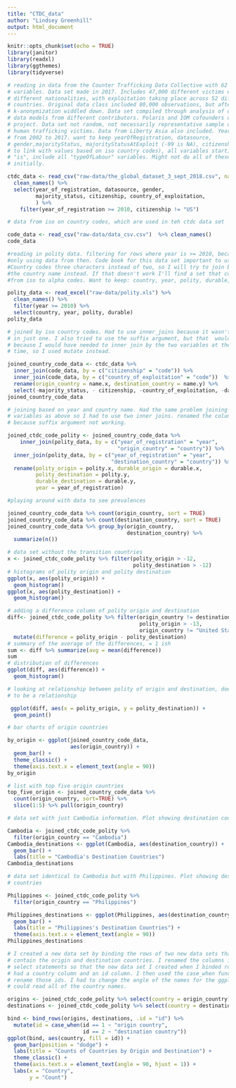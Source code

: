 ```yaml
---
title: "CTDC_data"
author: "Lindsey Greenhill"
output: html_document
---
```


```r
knitr::opts_chunk$set(echo = TRUE)
library(janitor)
library(readxl)
library(ggthemes)
library(tidyverse)
```

```r

# reading in data from the Counter Trafficking Data Collective with 62 different
# variables. Data set made in 2017. Includes 47,000 different victims of 43
# different nationalities, with exploitation taking place across 52 different
# countries. Original data class included 80,000 observations, but after
# k-anonymization widdled down. Data set compiled through analysis of different
# data models from different contributors. Polaris and IOM cofounders of this
# project. Data set not random, not necessarily representative sample of all
# human trafficking victims. Data from Liberty Asia also included. Years frange
# from 2002 to 2017. want to keep yearOfRegistration, datasource,
# gender,majorityStatus, majorityStatusAtExploit (-99 is NA), citizenship (need
# to link with values based on iso country codes), all variables starting with
# "is", include all "typeOfLabour" variables. Might not do all of these
# initially.

ctdc_data <- read_csv("raw-data/the_global_dataset_3_sept_2018.csv", na = c("", "-99", "NA")) %>% 
  clean_names() %>%
  select(year_of_registration, datasource, gender,
         majority_status, citizenship, country_of_exploitation,
         ) %>%
    filter(year_of_registration >= 2010, citizenship != "US")
```

```r

# data from iso on country codes, which are used in teh ctdc data set

code_data <- read_csv("raw-data/data_csv.csv")  %>% clean_names()
code_data
```

```r

#reading in polity data. filtering for rows where year is >= 2010, because I'm
#only using data from then. Code book for this data set important to use.
#Country codes three characters instead of two, so I will try to join based on
#the country name instead. If that doesn't work I'll find a set that converts
#from iso to alpha codes. Want to keep: country, year, polity, durable, persist

polity_data <- read_excel("raw-data/polity.xls") %>%
  clean_names() %>%
  filter(year >= 2010) %>%
  select(country, year, polity, durable)
polity_data

```

```r

# joined by iso country codes. Had to use inner_joins because it wasn't working
# in just one. I also tried to use the suffix argument, but that  wouldn't work
# because I would have needed to inner join by the two variables at the same
# time, so I used mutate instead.

joined_country_code_data <- ctdc_data %>%
  inner_join(code_data, by = c("citizenship" = "code")) %>%
  inner_join(code_data, by = c("country_of_exploitation" = "code"))  %>%
  rename(origin_country = name.x, destination_country = name.y) %>%
  select(-majority_status, - citizenship, -country_of_exploitation, -datasource)
joined_country_code_data
```

```r

# joining based on year and country name. Had the same problem joining by two
# variables as above so I had to use two inner joins. renamed the columns also
# because suffix argument not working.

joined_ctdc_code_polity <- joined_country_code_data %>%
    inner_join(polity_data, by = c("year_of_registration" = "year",
                                   "origin_country" = "country")) %>%
  inner_join(polity_data, by = c("year_of_registration" = "year", 
                                 "destination_country" = "country")) %>%
  rename(polity_origin = polity.x, durable_origin = durable.x, 
         polity_destination = polity.y, 
         durable_destination = durable.y,
         year = year_of_registration)

```

```r

#playing around with data to see prevalences

joined_country_code_data %>% count(origin_country, sort = TRUE)
joined_country_code_data %>% count(destination_country, sort = TRUE)
joined_country_code_data %>% group_by(origin_country,
                                      destination_country) %>% 
  summarize(n())

# data set without the transition countries 
x <- joined_ctdc_code_polity %>% filter(polity_origin > -12,
                                        polity_destination > -12)
# histograms of polity origin and polity destination
ggplot(x, aes(polity_origin)) +
  geom_histogram()
ggplot(x, aes(polity_destination)) +
  geom_histogram()

# adding a difference column of polity origin and destination
diff<- joined_ctdc_code_polity %>% filter(origin_country != destination_country,
                                          polity_origin > -13, 
                                          origin_country != "United States") %>%
  mutate(difference = polity_origin - polity_destination)
# summary of the average of the differences, = 1 ish 
sum <- diff %>% summarize(avg = mean(difference))
sum
# distribution of differences 
ggplot(diff, aes(difference)) +
  geom_histogram()


```

```r

# looking at relationship between polity of origin and destination, doesn't seem
# to be a relationship

 ggplot(diff, aes(x = polity_origin, y = polity_destination)) +
  geom_point()

```

```r

# bar charts of origin countries

by_origin <- ggplot(joined_country_code_data,
                    aes(origin_country)) +
  geom_bar() +
  theme_classic() +
  theme(axis.text.x = element_text(angle = 90))
by_origin

# list with top five origin countries
top_five_origin <- joined_country_code_data %>%
  count(origin_country, sort=TRUE) %>%
  slice(1:5) %>% pull(origin_country)
```



```r

# data set with just Cambodia information. Plot showing destination countries

Cambodia <- joined_ctdc_code_polity %>%
  filter(origin_country == "Cambodia") 
Cambodia_destinations <- ggplot(Cambodia, aes(destination_country)) +
  geom_bar() +
  labs(title = "Cambodia's Destination Countries")
Cambodia_destinations

```

```r

# data set identical to Cambodia but with Philippines. Plot showing destination
# countries

Philippines <- joined_ctdc_code_polity %>%
  filter(origin_country == "Philippines") 

Philippines_destinations <- ggplot(Philippines, aes(destination_country)) +
  geom_bar() +
  labs(title = "Philippines's Destination Countries") +
  theme(axis.text.x = element_text(angle = 90))
Philippines_destinations
```

```r

# I created a new data set by binding the rows of two new data sets that just
# contain the origin and destination countries. I renamed the columns in the
# select statements so that the new data set I created when I binded rows only
# had a country column and an id column. I then used the case_when function to
# rename those ids. I had to change the angle of the names for the ggplot so I
# could read all of the country names.

origins <- joined_ctdc_code_polity %>% select(country = origin_country)
destinations <- joined_ctdc_code_polity %>% select(country = destination_country)

bind <- bind_rows(origins, destinations, .id = "id") %>%
  mutate(id = case_when(id == 1 ~ "origin country", 
                        id == 2 ~ "destination country"))
ggplot(bind, aes(country, fill = id)) +
  geom_bar(position = "dodge") +
  labs(title = "Counts of Countries by Origin and Destination") +
  theme_classic() +
  theme(axis.text.x = element_text(angle = 90, hjust = 1)) +
  labs(x = "Country",
       y = "Count")

```









